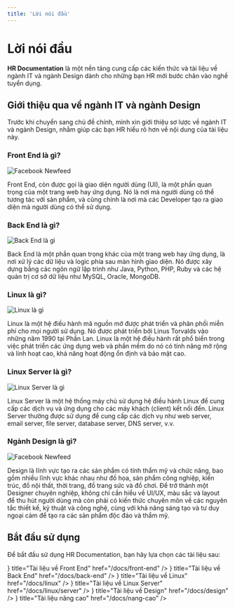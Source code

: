 ```yaml
---
title: 'Lời nói đầu'
---
```




# Lời nói đầu

**HR Documentation** là một nền tảng cung cấp các kiến thức và tài liệu về ngành IT và ngành Design dành cho những bạn HR mới bước chân vào nghề tuyển dụng.

## Giới thiệu qua về ngành IT và ngành Design

Trước khi chuyển sang chủ đề chính, mình xin giới thiệu sơ lược về ngành IT và ngành Design, nhằm giúp các bạn HR hiểu rõ hơn về nội dung của tài liệu này.

### Front End là gì?

![Facebook Newfeed](/static/docs/facebook-newfeed.png)

Front End, còn được gọi là giao diện người dùng (UI), là một phần quan trọng của một trang web hay ứng dụng. Nó là nơi mà người dùng có thể tương tác với sản phẩm, và cũng chính là nơi mà các Developer tạo ra giao diện mà người dùng có thể sử dụng.

### Back End là gì?

![Back End là gì](/static/docs/backend.jpg)

Back End là một phần quan trọng khác của một trang web hay ứng dụng, là nơi xử lý các dữ liệu và logic phía sau màn hình giao diện. Nó được xây dựng bằng các ngôn ngữ lập trình như Java, Python, PHP, Ruby và các hệ quản trị cơ sở dữ liệu như MySQL, Oracle, MongoDB.

### Linux là gì?

![Linux là gì](/static/docs/linux.jpg)

Linux là một hệ điều hành mã nguồn mở được phát triển và phân phối miễn phí cho mọi người sử dụng. Nó được phát triển bởi Linus Torvalds vào những năm 1990 tại Phần Lan. Linux là một hệ điều hành rất phổ biến trong việc phát triển các ứng dụng web và phần mềm do nó có tính năng mở rộng và linh hoạt cao, khả năng hoạt động ổn định và bảo mật cao.

### Linux Server là gì?

![Linux Server là gì](/static/docs/web-server.jpg)

Linux Server là một hệ thống máy chủ sử dụng hệ điều hành Linux để cung cấp các dịch vụ và ứng dụng cho các máy khách (client) kết nối đến. Linux Server thường được sử dụng để cung cấp các dịch vụ như web server, email server, file server, database server, DNS server, v.v.

### Ngành Design là gì?

![Facebook Newfeed](/static/docs/facebook-newfeed.png)

Design là lĩnh vực tạo ra các sản phẩm có tính thẩm mỹ và chức năng, bao gồm nhiều lĩnh vực khác nhau như đồ họa, sản phẩm công nghiệp, kiến trúc, đồ nội thất, thời trang, đồ trang sức và đồ chơi. Để trở thành một Designer chuyên nghiệp, không chỉ cần hiểu về UI/UX, màu sắc và layout để thu hút người dùng mà còn phải có kiến thức chuyên môn về các nguyên tắc thiết kế, kỹ thuật và công nghệ, cùng với khả năng sáng tạo và tư duy ngoại cảm để tạo ra các sản phẩm độc đáo và thẩm mỹ.

## Bắt đầu sử dụng

Để bắt đầu sử dụng HR Documentation, bạn hãy lựa chọn các tài liệu sau:

<Cards>
  <Card
    icon={<BsLayoutSplit className="w-6 h-6" />}
    title="Tài liệu về Front End"
    href="/docs/front-end"
  />
  <Card
    icon={<BsServer className="w-6 h-6" />}
    title="Tài liệu về Back End"
    href="/docs/back-end"
  />
  <Card icon={<BsServer className="w-6 h-6" />} title="Tài liệu về Linux" href="/docs/linux" />
  <Card
    icon={<BsServer className="w-6 h-6" />}
    title="Tài liệu về Linux Server"
    href="/docs/linux/server"
  />
  <Card
    icon={<BsPaletteFill className="w-6 h-6" />}
    title="Tài liệu về Design"
    href="/docs/design"
  />
  <Card
    icon={<BsCollectionFill className="w-6 h-6" />}
    title="Tài liệu nâng cao"
    href="/docs/nang-cao"
  />
</Cards>
